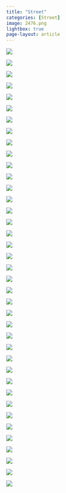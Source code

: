 ```yaml
---
title: "Street"
categories: [Street]
image: 2476.png
lightbox: true
page-layout: article
---
```


![](images/IMG_2476.jpg){group="Street"}

![](images/IMG_3047.jpg){group="Street"}

![](images/IMG_2152.jpg){group="Street"}

![](images/IMG_3119.jpg){group="Street"}

![](images/IMG_3086.jpg){group="Street"}

![](images/IMG_2169.jpg){group="Street"}

![](images/IMG_2651.jpg){group="Street"}

![](images/IMG_2718.jpg){group="Street"}

![](images/IMG_2888.jpg){group="Street"}

![](images/IMG_2889.jpg){group="Street"}

![](images/DSCF1084.jpg){group="Street"}

![](images/IMG_3060.jpg){group="Street"}

![](images/IMG_3087.jpg){group="Street"}

![](images/IMG_3097.jpg){group="Street"}

![](images/IMG_3124.jpg){group="Street"}

![](images/IMG_3145.jpg){group="Street"}

![](images/IMG_3184.jpg){group="Street"}

![](images/IMG_2923.jpg){group="Street"}

![](images/IMG_2818.jpg){group="Street"}

![](images/IMG_2816.jpg){group="Street"}

![](images/IMG_2525.jpg){group="Street"}

![](images/IMG_2097.jpg){group="Street"}

![](images/IMG_0991.jpg){group="Street"}

![](images/IMG_0993.jpg){group="Street"}

![](images/IMG_0994.jpg){group="Street"}

![](images/IMG_2901.jpg){group="Street"}

![](images/IMG_2708.jpg){group="Street"}

![](images/IMG_2597.jpg){group="Street"}

![](images/DSCF1028.jpg){group="Street"}

![](images/DSCF1029.jpg){group="Street"}

![](images/IMG_2132.jpg){group="Street"}

![](images/IMG_1943.jpg){group="Street"}

![](images/IMG_1016.jpg){group="Street"}

![](images/IMG_1018.jpg){group="Street"}

![](images/IMG_1027.jpg){group="Street"}

![](images/IMG_2859.jpg){group="Street"}

![](images/IMG_3124.jpg){group="Street"}

![](images/IMG_2882.jpg){group="Street"}

![](images/IMG_3136.jpg){group="Street"}

```{=html}
<style>
p {text-indent: 0px}
</style>
```
